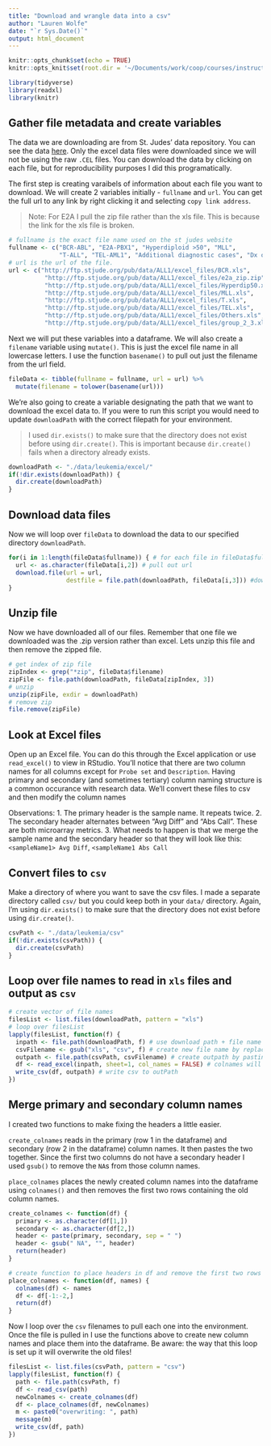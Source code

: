 ```yaml
---
title: "Download and wrangle data into a csv"
author: "Lauren Wolfe"
date: "`r Sys.Date()`"
output: html_document
---
```


```r
knitr::opts_chunk$set(echo = TRUE)
knitr::opts_knit$set(root.dir = '~/Documents/work/coop/courses/instructorRepos/r_machine_learning/')
```

```r
library(tidyverse)
library(readxl)
library(knitr)
```

## Gather file metadata and create variables

The data we are downloading are from St. Judes' data repository. You can see the data [here](https://www.stjuderesearch.org/site/data/ALL1/all_datafiles). Only the excel data files were downloaded since we will not be using the raw `.CEL` files. You can download the data by clicking on each file, but for reproducibility purposes I did this programatically.  

The first step is creating varaibels of information about each file you want to download. We will create 2 variables initially - `fullname` and `url`. You can get the full url to any link by right clicking it and selecting `copy link address`.

>Note: For E2A I pull the zip file rather than the xls file. This is because the link for the xls file is broken.

```r
# fullname is the exact file name used on the st judes website
fullname <- c("BCR-ABL", "E2A-PBX1", "Hyperdiploid >50", "MLL",
              "T-ALL", "TEL-AML1", "Additional diagnostic cases", "Dx of patients that relapse or develop secondary AML")
# url is the url of the file.
url <- c("http://ftp.stjude.org/pub/data/ALL1/excel_files/BCR.xls",
          "http://ftp.stjude.org/pub/data/ALL1/excel_files/e2a_zip.zip", 
          "http://ftp.stjude.org/pub/data/ALL1/excel_files/Hyperdip50.xls",
          "http://ftp.stjude.org/pub/data/ALL1/excel_files/MLL.xls",
          "http://ftp.stjude.org/pub/data/ALL1/excel_files/T.xls",
          "http://ftp.stjude.org/pub/data/ALL1/excel_files/TEL.xls",
          "http://ftp.stjude.org/pub/data/ALL1/excel_files/Others.xls",
          "http://ftp.stjude.org/pub/data/ALL1/excel_files/group_2_3.xls")
```

Next we will put these variables into a dataframe. We will also create a `filename` variable using `mutate()`. This is just the excel file name in all lowercase letters. I use the function `basename()` to pull out just the filename from the url field.

```r
fileData <- tibble(fullname = fullname, url = url) %>%
  mutate(filename = tolower(basename(url)))
```

We're also going to create a variable designating the path that we want to download the excel data to. If you were to run this script you would need to update `downloadPath` with the correct filepath for your environment. 

>I used `dir.exists()` to make sure that the directory does not exist before using `dir.create()`. This is important because `dir.create()` fails when a directory already exists.

```r
downloadPath <- "./data/leukemia/excel/"
if(!dir.exists(downloadPath)) {
  dir.create(downloadPath)
}
```

## Download data files

Now we will loop over `fileData` to download the data to our specified directory `downloadPath`.

```r
for(i in 1:length(fileData$fullname)) { # for each file in fileData$fullname
  url <- as.character(fileData[i,2]) # pull out url
  download.file(url = url, 
                destfile = file.path(downloadPath, fileData[i,3])) #download file to file.path(downloadPath, fileData$filename)
}
```

## Unzip file

Now we have downloaded all of our files. Remember that one file we downloaded was the .zip version rather than excel. Lets unzip this file and then remove the zipped file.

```r
# get index of zip file
zipIndex <- grep("*zip", fileData$filename)
zipFile <- file.path(downloadPath, fileData[zipIndex, 3])
# unzip
unzip(zipFile, exdir = downloadPath)
# remove zip
file.remove(zipFile)
```

## Look at Excel files

Open up an Excel file. You can do this through the Excel application or use `read_excel()` to view in RStudio. You'll notice that there are two column names for all columns except for `Probe set` and `Description`. Having primary and secondary (and sometimes tertiary) column naming structure is a common occurance with research data. We'll convert these files to csv and then modify the column names

Observations:
1. The primary header is the sample name. It repeats twice.
2. The secondary header alternates between "Avg Diff" and "Abs Call". These are both microarray metrics.
3. What needs to happen is that we merge the sample name and the secondary header so that they will look like this: `<sampleName1> Avg Diff`, `<sampleName1 Abs Call`

## Convert files to `csv`

Make a directory of where you want to save the csv files. I made a separate directory called `csv/` but you could keep both in your `data/` directory. Again, I'm using `dir.exists()` to make sure that the directory does not exist before using `dir.create()`.

```r
csvPath <- "./data/leukemia/csv"
if(!dir.exists(csvPath)) {
  dir.create(csvPath)
}
```

## Loop over file names to read in `xls` files and output as `csv`

```r
# create vector of file names
filesList <- list.files(downloadPath, pattern = "xls") 
# loop over filesList
lapply(filesList, function(f) {
  inpath <- file.path(downloadPath, f) # use download path + file name to create path to xls files
  csvFilename <- gsub("xls", "csv", f) # create new file name by replacing xls with csv
  outpath <- file.path(csvPath, csvFilename) # create outpath by pasting together csvPath and csvFilename
  df <- read_excel(inpath, sheet=1, col_names = FALSE) # colnames will be modified, read in without colnames
  write_csv(df, outpath) # write csv to outPath
})
```

## Merge primary and secondary column names

I created two functions to make fixing the headers a little easier.

`create_colnames` reads in the primary (row 1 in the dataframe) and secondary (row 2 in the dataframe) column names. It then pastes the two together. Since the first two columns do not have a secondary header I used `gsub()` to remove the `NA`s from those column names.

`place_colnames` places the newly created column names into the dataframe using `colnames()` and then removes the first two rows containing the old column names.

```r
create_colnames <- function(df) {
  primary <- as.character(df[1,])
  secondary <- as.character(df[2,])
  header <- paste(primary, secondary, sep = " ")
  header <- gsub(" NA", "", header)
  return(header)
}

# create function to place headers in df and remove the first two rows
place_colnames <- function(df, names) {
  colnames(df) <- names
  df <- df[-1:-2,]
  return(df)
}
```

Now I loop over the `csv` filenames to pull each one into the environment. Once the file is pulled in I use the functions above to create new column names and place them into the dataframe. Be aware: the way that this loop is set up it will overwrite the old files! 

```r
filesList <- list.files(csvPath, pattern = "csv")
lapply(filesList, function(f) {
  path <- file.path(csvPath, f)
  df <- read_csv(path)
  newColnames <- create_colnames(df)
  df <- place_colnames(df, newColnames)
  m <- paste0("overwriting: ", path)
  message(m)
  write_csv(df, path)
})
```